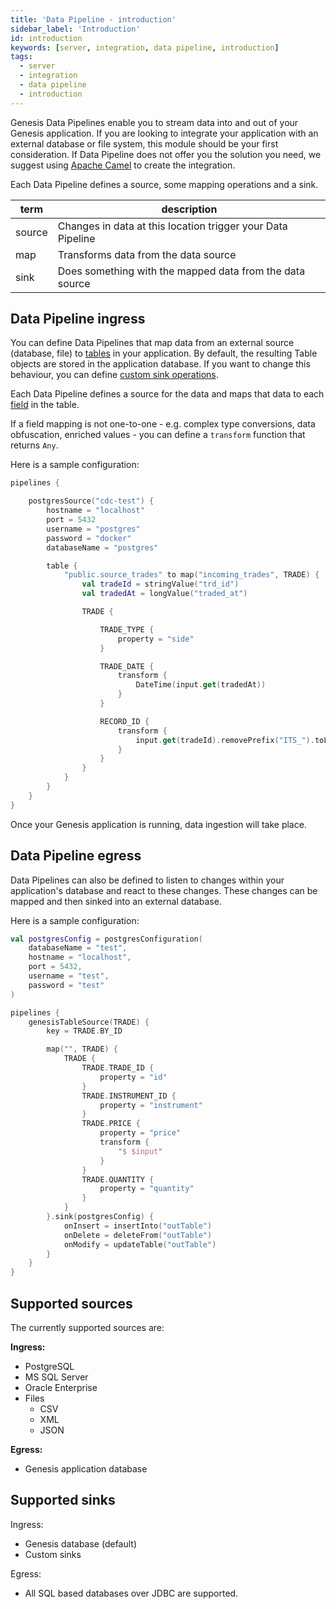 ```yaml
---
title: 'Data Pipeline - introduction'
sidebar_label: 'Introduction'
id: introduction
keywords: [server, integration, data pipeline, introduction]
tags:
  - server
  - integration
  - data pipeline
  - introduction
---
```


Genesis Data Pipelines enable you to stream data into and out of your Genesis application. If you are looking to integrate your application with an external database or file system, this module should be your first consideration. If Data Pipeline does not offer you the solution you need, we suggest using [Apache Camel](../../../../server/integration/apache-camel/introduction/) to create the integration. 

Each Data Pipeline defines a source, some mapping operations and a sink.

| term | description |
| ---- | ----------- |
| source | Changes in data at this location trigger your Data Pipeline |
| map | Transforms data from the data source |
| sink | Does something with the mapped data from the data source |

## Data Pipeline ingress

You can define Data Pipelines that map data from an external source (database, file) to [tables](../../../../database/fields-tables-views/tables/) in your application. By default, the resulting Table objects are stored in the application database. If you want to change this behaviour, you can define [custom sink operations](../../../../server/integration/data-pipeline/advanced/#auditable-sink-operations).

Each Data Pipeline defines a source for the data and maps that data to each [field](../../../../database/fields-tables-views/fields/) in the table.

If a field mapping is not one-to-one - e.g. complex type conversions, data obfuscation, enriched values - you can define a `transform` function that returns `Any`.

Here is a sample configuration:
```kotlin
pipelines {

    postgresSource("cdc-test") {
        hostname = "localhost"
        port = 5432
        username = "postgres"
        password = "docker"
        databaseName = "postgres"

        table {
            "public.source_trades" to map("incoming_trades", TRADE) {
                val tradeId = stringValue("trd_id")
                val tradedAt = longValue("traded_at")

                TRADE {

                    TRADE_TYPE {
                        property = "side"
                    }

                    TRADE_DATE {
                        transform {
                            DateTime(input.get(tradedAt))
                        }
                    }

                    RECORD_ID {
                        transform {
                            input.get(tradeId).removePrefix("ITS_").toLong()
                        }
                    }
                }
            }
        }
    }
}
```

Once your Genesis application is running, data ingestion will take place.

## Data Pipeline egress

Data Pipelines can also be defined to listen to changes within your application's database and react to these changes. These changes can be mapped and then sinked into an external database.

Here is a sample configuration:
```kotlin
val postgresConfig = postgresConfiguration(
    databaseName = "test",
    hostname = "localhost",
    port = 5432,
    username = "test",
    password = "test"
)

pipelines {
    genesisTableSource(TRADE) {
        key = TRADE.BY_ID

        map("", TRADE) {
            TRADE {
                TRADE.TRADE_ID {
                    property = "id"
                }
                TRADE.INSTRUMENT_ID {
                    property = "instrument"
                }
                TRADE.PRICE {
                    property = "price"
                    transform {
                        "$ $input"
                    }
                }
                TRADE.QUANTITY {
                    property = "quantity"
                }
            }
        }.sink(postgresConfig) {
            onInsert = insertInto("outTable")
            onDelete = deleteFrom("outTable")
            onModify = updateTable("outTable")
        }
    }
}
```

## Supported sources

The currently supported sources are:

**Ingress:**
- PostgreSQL
- MS SQL Server
- Oracle Enterprise
- Files
  - CSV
  - XML
  - JSON

**Egress:**
- Genesis application database

## Supported sinks

Ingress:
- Genesis database (default)
- Custom sinks

Egress:
- All SQL based databases over JDBC are supported.